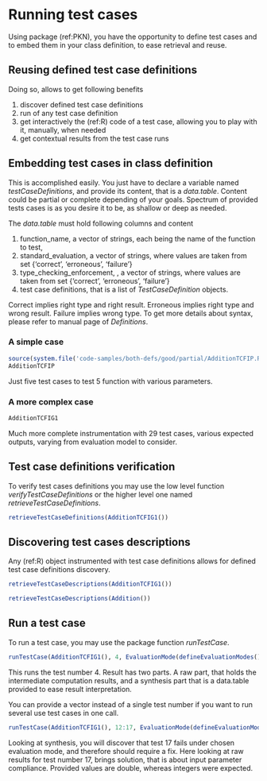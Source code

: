 # Running test cases

Using package (ref:PKN), you have the opportunity to define test cases and to embed them
in your class definition, to ease retrieval and reuse. 

## Reusing defined test case definitions

Doing so, allows to get following benefits

1. discover defined test case definitions
1. run of any test case definition
1. get interactively the (ref:R) code of a test case, allowing you to play with it, manually, when needed
1. get contextual results from the test case runs

## Embedding test cases in class definition

This is accomplished easily. You just have to declare a variable named <cite class='kw'>testCaseDefinitions</cite>,
and provide its content, that is a <cite class='fn'>data.table</cite>. Content could be partial or complete depending of your goals. Spectrum of provided tests cases is as you desire it to be, as shallow or deep as needed. 

The <cite class='kw'>data.table</cite> must hold following columns and content

1. function_name,  a vector of strings, each being the name of the function to test, 
1. standard_evaluation, a vector of strings, where values are taken from set {'correct', 'erroneous', 'failure'}
1. type_checking_enforcement, , a vector of strings, where values are taken from set {'correct', 'erroneous', 'failure'}
1. test case definitions, that is a list of <cite class='kw'>TestCaseDefinition</cite> objects. 

Correct implies right type and right result. Erroneous implies right type and wrong result. Failure implies wrong type.
To get more details about syntax, please refer to manual page of <cite class='kw'>Definitions</cite>.

### A simple case

```r
source(system.file('code-samples/both-defs/good/partial/AdditionTCFIP.R', package = 'wyz.code.offensiveProgramming'))
AdditionTCFIP
```

Just five test cases to test 5 function with various parameters. 

### A more complex case


```r
AdditionTCFIG1
```

Much more complete instrumentation with 29 test cases, various expected outputs, varying from evaluation model to consider. 

## Test case definitions verification

To verify test cases definitions you may use the low level function <cite class='kw'>verifyTestCaseDefinitions</cite> or the higher level one named <cite class='kw'>retrieveTestCaseDefinitions</cite>. 

```r
retrieveTestCaseDefinitions(AdditionTCFIG1())
```

## Discovering test cases descriptions

Any (ref:R) object instrumented with test case definitions allows for defined test case definitions discovery. 

```r
retrieveTestCaseDescriptions(AdditionTCFIG1())
```

```r
retrieveTestCaseDescriptions(Addition())
```

## Run a test case 

To run a test case, you may use the package function <cite class='kw'>runTestCase</cite>. 

```r
runTestCase(AdditionTCFIG1(), 4, EvaluationMode(defineEvaluationModes()[3]))
```

This runs the test number 4. Result has two parts. A raw part, that holds the intermediate computation results, and a synthesis part that is a data.table provided to ease result interpretation. 


You can provide a vector instead of a single test number if you want to run several use test cases in one call. 

```r
runTestCase(AdditionTCFIG1(), 12:17, EvaluationMode(defineEvaluationModes()[3]))
```

Looking at synthesis, you will discover that test 17 fails under chosen evaluation mode, and therefore should require a fix. 
Here looking at raw results for test number 17, brings solution, that is about input parameter compliance. Provided values are double, whereas integers were expected. 




